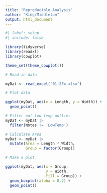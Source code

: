 ```yaml
---
title: "Reproducible Analysis"
author: "King/Middleton"
output: html_document
---
```


```r
#| label: setup
#| include: false

library(tidyverse)
library(readxl)
library(cowplot)

theme_set(theme_cowplot())
```

```r
# Read in data

myDat <- read_excel("01-2Ex.xlsx")
```

```r
# Plot data

ggplot(myDat, aes(x = Length, y = Width)) +
  geom_point()
```

```r
# Filter out low temp outlier
myDat <- myDat |>
  filter(Notes != 'LowTemp')

# Calculate Area
myDat <- myDat |> 
  mutate(Area = Length * Width,
         Group = factor(Group))
```

```r
# Make a plot

ggplot(myDat, aes(x = Group,
                  y = Width,
                  fill = Group)) +
  geom_boxplot(alpha = 0.2) +
  geom_point()
```

